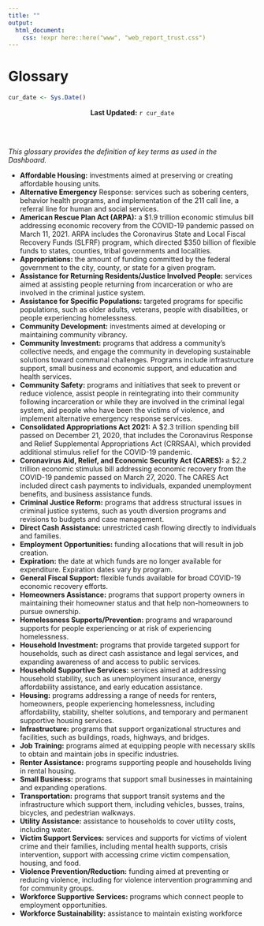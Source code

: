 ```yaml
---
title: ""
output: 
  html_document:
    css: !expr here::here("www", "web_report_trust.css")
---
```


# Glossary

```r
cur_date <- Sys.Date()
```

<center>**Last Updated:** `r cur_date`</center>
<br><br>

*This glossary provides the definition of key terms as used in the Dashboard.*

- **Affordable Housing:** investments aimed at preserving or creating affordable housing units.
- **Alternative Emergency** Response: services such as sobering centers, behavior health programs, and implementation of the 211 call line, a referral line for human and social services.
- **American Rescue Plan Act (ARPA):** a \$1.9 trillion economic stimulus bill addressing economic recovery from the COVID-19 pandemic passed on March 11, 2021. ARPA includes the Coronavirus State and Local Fiscal Recovery Funds (SLFRF) program, which directed $350 billion of flexible funds to states, counties, tribal governments and localities.
- **Appropriations:** the amount of funding committed by the federal government to the city, county, or state for a given program. 
- **Assistance for Returning Residents/Justice Involved People:** services aimed at assisting people returning from incarceration or who are involved in the criminal justice system.
- **Assistance for Specific Populations:** targeted programs for specific populations, such as older adults, veterans, people with disabilities, or people experiencing homelessness.
- **Community Development:** investments aimed at developing or maintaining community vibrancy.
- **Community Investment:** programs that address a community’s collective needs, and engage the community in developing sustainable solutions toward communal challenges. Programs include infrastructure support, small business and economic support, and education and health services.
- **Community Safety:** programs and initiatives that seek to prevent or reduce violence, assist people in reintegrating into their community following incarceration or while they are involved in the criminal legal system, aid people who have been the victims of violence, and implement alternative emergency response services. 
- **Consolidated Appropriations Act 2021:** A $2.3 trillion spending bill passed on December 21, 2020, that includes the Coronavirus Response and Relief Supplemental Appropriations Act (CRRSAA), which provided additional stimulus relief for the COVID-19 pandemic. 
- **Coronavirus Aid, Relief, and Economic Security Act (CARES):** a $2.2 trillion economic stimulus bill addressing economic recovery from the COVID-19 pandemic passed on March 27, 2020. The CARES Act included direct cash payments to individuals, expanded unemployment benefits, and business assistance funds.
- **Criminal Justice Reform:** programs that address structural issues in criminal justice systems, such as youth diversion programs and revisions to budgets and case management.
- **Direct Cash Assistance:** unrestricted cash flowing directly to individuals and families.
- **Employment Opportunities:** funding allocations that will result in job creation.
- **Expiration:** the date at which funds are no longer available for expenditure. Expiration dates vary by program.
- **General Fiscal Support:** flexible funds available for broad COVID-19 economic recovery efforts.
- **Homeowners Assistance:** programs that support property owners in maintaining their homeowner status and that help non-homeowners to pursue ownership. 
- **Homelessness Supports/Prevention:** programs and wraparound supports for people experiencing or at risk of experiencing homelessness.
- **Household Investment:** programs that provide targeted support for households, such as direct cash assistance and legal services, and expanding awareness of and access to public services. 
- **Household Supportive Services:** services aimed at addressing household stability, such as unemployment insurance, energy affordability assistance, and early education assistance.
- **Housing:** programs addressing a range of needs for renters, homeowners, people experiencing homelessness, including affordability, stability, shelter solutions, and temporary and permanent supportive housing services.
- **Infrastructure:** programs that support organizational structures and facilities, such as buildings, roads, highways, and bridges.
- **Job Training:** programs aimed at equipping people with necessary skills to obtain and maintain jobs in specific industries.
- **Renter Assistance:** programs supporting people and households living in rental housing.
- **Small Business:** programs that support small businesses in maintaining and expanding operations.
- **Transportation:** programs that support transit systems and the infrastructure which support them, including vehicles, busses, trains, bicycles, and pedestrian walkways.
- **Utility Assistance:** assistance to households to cover utility costs, including water.
- **Victim Support Services:** services and supports for victims of violent crime and their families, including mental health supports, crisis intervention, support with accessing crime victim compensation, housing, and food.
- **Violence Prevention/Reduction:** funding aimed at preventing or reducing violence, including for violence intervention programming and for community groups.
- **Workforce Supportive Services:** programs which connect people to employment opportunities.
- **Workforce Sustainability:** assistance to maintain existing workforce 